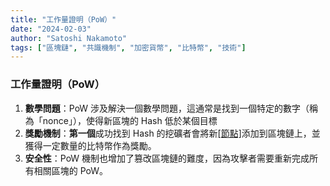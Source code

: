```yaml
---
title: "工作量證明（PoW）"
date: "2024-02-03"
author: "Satoshi Nakamoto"
tags: ["區塊鏈", "共識機制", "加密貨幣", "比特幣", "技術"]
---
```


### 工作量證明（PoW）

1. **數學問題**：PoW 涉及解決一個數學問題，這通常是找到一個特定的數字（稱為「nonce」），使得新區塊的 Hash 低於某個目標
2. **獎勵機制**：**第一個**成功找到 Hash 的挖礦者會將新[[節點]](區塊)添加到區塊鏈上，並獲得一定數量的比特幣作為獎勵。
3. **安全性**：PoW 機制也增加了篡改區塊鏈的難度，因為攻擊者需要重新完成所有相關區塊的 PoW。